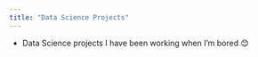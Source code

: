 ```yaml
---
title: "Data Science Projects"
---
```


-   Data Science projects I have been working when I'm bored &#128522;
